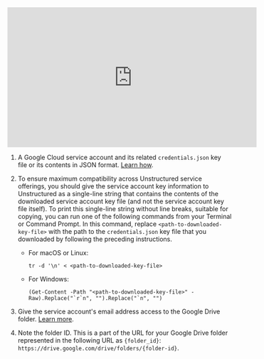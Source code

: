 <iframe
width="560"
height="315"
src="https://www.youtube.com/embed/ZiRD7hC-wh8"
title="YouTube video player"
frameborder="0"
allow="accelerometer; autoplay; clipboard-write; encrypted-media; gyroscope; picture-in-picture"
allowfullscreen
></iframe>

1. A Google Cloud service account and its related `credentials.json` key file or its contents in JSON format. [Learn how](https://developers.google.com/workspace/guides/create-credentials#service-account).
2. To ensure maximum compatibility across Unstructured service offerings, you should give the service account key information to Unstructured as 
   a single-line string that contains the contents of the downloaded service account key file (and not the service account key file itself). 
   To print this single-line string without line breaks, suitable for copying, you can run one of the following commands from your Terminal or Command Prompt. 
   In this command, replace `<path-to-downloaded-key-file>` with the path to the `credentials.json` key file that you downloaded by following the preceding instructions.

   - For macOS or Linux: 

     ```text
     tr -d '\n' < <path-to-downloaded-key-file>
     ```

   - For Windows:

     ```text
     (Get-Content -Path "<path-to-downloaded-key-file>" -Raw).Replace("`r`n", "").Replace("`n", "")
     ```

3. Give the service account's email address access to the Google Drive folder. [Learn more](https://www.googlecloudcommunity.com/gc/Workspace-Q-A/Can-i-give-access-to-document-of-google-drive-to-service-account/m-p/530106).
4. Note the folder ID. This is a part of the URL for your Google Drive folder represented in the following URL as `{folder_id}`: `https://drive.google.com/drive/folders/{folder-id}`.
